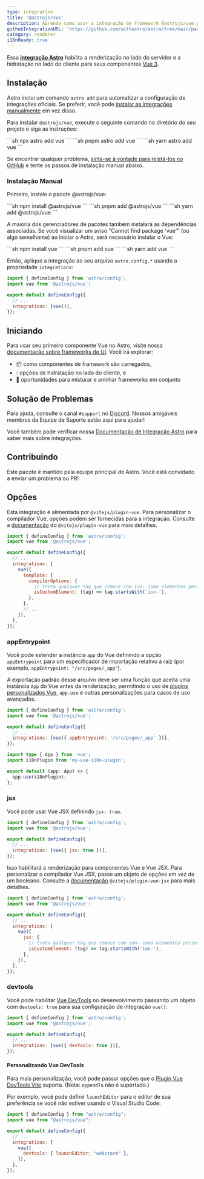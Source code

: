```yaml
---
type: integration
title: '@astrojs/vue'
description: Aprenda como usar a integração de framework @astrojs/vue para estender o suporte a componentes em seu projeto Astro.
githubIntegrationURL: 'https://github.com/withastro/astro/tree/main/packages/integrations/vue/'
category: renderer
i18nReady: true
---
```


Essa **[integração Astro][astro-integration]** habilita a renderização no lado do servidor e a hidratação no lado do cliente para seus componentes [Vue 3](https://vuejs.org/).

## Instalação

Astro inclui um comando `astro add` para automatizar a configuração de integrações oficiais. Se preferir, você pode [instalar as integrações manualmente](#instalação-manual) em vez disso.

Para instalar `@astrojs/vue`, execute o seguinte comando no diretório do seu projeto e siga as instruções:

<PackageManagerTabs>
  <Fragment slot="npm">
  ```sh
  npx astro add vue
  ```
  </Fragment>
  <Fragment slot="pnpm">
  ```sh
  pnpm astro add vue
  ```
  </Fragment>
  <Fragment slot="yarn">
  ```sh
  yarn astro add vue
  ```
  </Fragment>
</PackageManagerTabs>

Se encontrar qualquer problema, [sinta-se à vontade para relatá-los no GitHub](https://github.com/withastro/astro/issues) e tente os passos de instalação manual abaixo.

### Instalação Manual

Primeiro, instale o pacote @astrojs/vue:

<PackageManagerTabs>
  <Fragment slot="npm">
  ```sh
  npm install @astrojs/vue
  ```
  </Fragment>
  <Fragment slot="pnpm">
  ```sh
  pnpm add @astrojs/vue
  ```
  </Fragment>
  <Fragment slot="yarn">
  ```sh
  yarn add @astrojs/vue
  ```
  </Fragment>
</PackageManagerTabs>


A maioria dos gerenciadores de pacotes também instalará as dependências associadas. Se você visualizar um aviso "Cannot find package 'vue'" (ou algo semelhante) ao iniciar o Astro, será necessário instalar o Vue:

<PackageManagerTabs>
  <Fragment slot="npm">
  ```sh
  npm install vue
  ```
  </Fragment>
  <Fragment slot="pnpm">
  ```sh
  pnpm add vue
  ```
  </Fragment>
  <Fragment slot="yarn">
  ```sh
  yarn add vue
  ```
  </Fragment>
</PackageManagerTabs>

Então, aplique a integração ao seu arquivo `astro.config.*` usando a propriedade `integrations`:

```js ins={2} ins="vue()" title="astro.config.mjs"
import { defineConfig } from 'astro/config';
import vue from '@astrojs/vue';

export default defineConfig({
  // ...
  integrations: [vue()],
});
```

## Iniciando

Para usar seu primeiro componente Vue no Astro, visite nossa [documentação sobre frameworks de UI][astro-ui-frameworks]. Você irá explorar:

* 📦 como componentes de framework são carregados,
* 💧 opções de hidratação no lado do cliente, e
* 🤝 oportunidades para misturar e aninhar frameworks em conjunto

## Solução de Problemas

Para ajuda, consulte o canal `#support` no [Discord](https://astro.build/chat). Nossos amigáveis membros da Equipe de Suporte estão aqui para ajudar!

Você também pode verificar nossa [Documentação de Integração Astro][astro-integration] para saber mais sobre integrações.

## Contribuindo

Este pacote é mantido pela equipe principal do Astro. Você está convidado a enviar um problema ou PR!

[astro-integration]: /en/guides/integrations-guide/

[astro-ui-frameworks]: /en/guides/framework-components/#using-framework-components

## Opções

Esta integração é alimentada por `@vitejs/plugin-vue`. Para personalizar o compilador Vue, opções podem ser fornecidas para a integração. Consulte a [documentação](https://www.npmjs.com/package/@vitejs/plugin-vue) do `@vitejs/plugin-vue` para mais detalhes.

```js title="astro.config.mjs"
import { defineConfig } from 'astro/config';
import vue from '@astrojs/vue';

export default defineConfig({
  // ...
  integrations: [
    vue({
      template: {
        compilerOptions: {
          // trata qualquer tag que comece com ion- como elementos personalizados
          isCustomElement: (tag) => tag.startsWith('ion-'),
        },
      },
      // ...
    }),
  ],
});
```

### appEntrypoint

Você pode estender a instância `app` do Vue definindo a opção `appEntrypoint` para um especificador de importação relativo à raiz (por exemplo, `appEntrypoint: "/src/pages/_app"`).

A exportação padrão desse arquivo deve ser uma função que aceita uma instância `App` do Vue antes da renderização, permitindo o uso de [plugins personalizados Vue](https://vuejs.org/guide/reusability/plugins.html), `app.use` e outras personalizações para casos de uso avançados.

```js title="astro.config.mjs"
import { defineConfig } from 'astro/config';
import vue from '@astrojs/vue';

export default defineConfig({
  // ...
  integrations: [vue({ appEntrypoint: '/src/pages/_app' })],
});
```

```ts title="src/pages/_app.ts"
import type { App } from 'vue';
import i18nPlugin from 'my-vue-i18n-plugin';

export default (app: App) => {
  app.use(i18nPlugin);
};
```

### jsx

Você pode usar Vue JSX definindo `jsx: true`.

```js title="astro.config.mjs"
import { defineConfig } from 'astro/config';
import vue from '@astrojs/vue';

export default defineConfig({
  // ...
  integrations: [vue({ jsx: true })],
});
```

Isso habilitará a renderização para componentes Vue e Vue JSX. Para personalizar o compilador Vue JSX, passe um objeto de opções em vez de um booleano. Consulte a [documentação](https://www.npmjs.com/package/@vitejs/plugin-vue-jsx) `@vitejs/plugin-vue-jsx` para mais detalhes.

```js title="astro.config.mjs"
import { defineConfig } from 'astro/config';
import vue from '@astrojs/vue';

export default defineConfig({
  // ...
  integrations: [
    vue({
      jsx: {
        // trata qualquer tag que comece com ion- como elementos personalizados
        isCustomElement: (tag) => tag.startsWith('ion-'),
      },
    }),
  ],
});
```

### devtools

<p><Since pkg="@astrojs/vue" v="4.2.0" /></p>

Você pode habilitar [Vue DevTools](https://devtools-next.vuejs.org/) no desenvolvimento passando um objeto com `devtools: true` para sua configuração de integração `vue()`:

```js title="astro.config.mjs"
import { defineConfig } from 'astro/config';
import vue from '@astrojs/vue';

export default defineConfig({
  // ...
  integrations: [vue({ devtools: true })],
});
```

#### Personalizando Vue DevTools

<p><Since pkg="@astrojs/vue" v="4.3.0" /></p>

Para mais personalização, você pode passar opções que o [Plugin Vue DevTools Vite](https://devtools-next.vuejs.org/guide/vite-plugin#options) suporta. (Nota: `appendTo` não é suportado.)

Por exemplo, você pode definir `launchEditor` para o editor de sua preferência se você não estiver usando o Visual Studio Code:

```js title="astro.config.mjs"
import { defineConfig } from "astro/config";
import vue from "@astrojs/vue";

export default defineConfig({
  // ...
  integrations: [
    vue({
      devtools: { launchEditor: "webstorm" },
    }),
  ],
});
```
